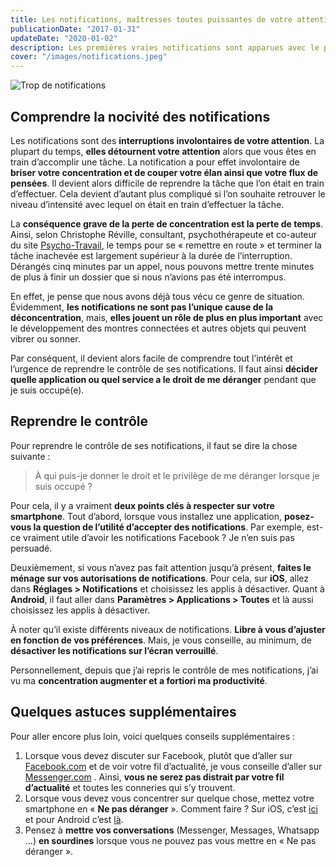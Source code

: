 ```yaml
---
title: Les notifications, maîtresses toutes puissantes de votre attention
publicationDate: "2017-01-31"
updateDate: "2020-01-02"
description: Les premières vraies notifications sont apparues avec le premier iPhone. Originellement, elles servaient à nous avertir, mais maintenant, elles ont pris en otage notre attention et notre concentration. Il est alors temps de reprendre le pouvoir !
cover: "/images/notifications.jpeg"
---
```


![Trop de notifications](/images/notifications.jpeg)

## Comprendre la nocivité des notifications

Les notifications sont des **interruptions involontaires de votre attention**. La plupart du temps, **elles détournent votre attention** alors que vous êtes en train d’accomplir une tâche. La notification a pour effet involontaire de **briser votre concentration et de couper votre élan ainsi que votre flux de pensées**. Il devient alors difficile de reprendre la tâche que l’on était en train d’effectuer. Cela devient d’autant plus compliqué si l’on souhaite retrouver le niveau d’intensité avec lequel on était en train d’effectuer la tâche.

La **conséquence grave de la perte de concentration est la perte de temps**. Ainsi, selon Christophe Réville, consultant, psychothérapeute et co-auteur du site [Psycho-Travail](http://www.psycho-travail.com/nos-coaches.html), le temps pour se « remettre en route » et terminer la tâche inachevée est largement supérieur à la durée de l’interruption. Dérangés cinq minutes par un appel, nous pouvons mettre trente minutes de plus à finir un dossier que si nous n’avions pas été interrompus.

En effet, je pense que nous avons déjà tous vécu ce genre de situation. Évidemment, **les notifications ne sont pas l’unique cause de la déconcentration**, mais, **elles jouent un rôle de plus en plus important** avec le développement des montres connectées et autres objets qui peuvent vibrer ou sonner.

Par conséquent, il devient alors facile de comprendre tout l’intérêt et l’urgence de reprendre le contrôle de ses notifications. Il faut ainsi **décider quelle application ou quel service a le droit de me déranger** pendant que je suis occupé(e).

## Reprendre le contrôle

Pour reprendre le contrôle de ses notifications, il faut se dire la chose suivante :

> À qui puis-je donner le droit et le privilège de me déranger lorsque je suis occupé&nbsp;?

Pour cela, il y a vraiment **deux points clés à respecter sur votre smartphone**. Tout d’abord, lorsque vous installez une application, **posez-vous la question de l’utilité d’accepter des notifications**. Par exemple, est-ce vraiment utile d’avoir les notifications Facebook ? Je n’en suis pas persuadé.

Deuxièmement, si vous n’avez pas fait attention jusqu’à présent, **faites le ménage sur vos autorisations de notifications**. Pour cela, sur **iOS**, allez dans **Réglages > Notifications** et choisissez les applis à désactiver. Quant à **Android**, il faut aller dans **Paramètres > Applications > Toutes** et là aussi choisissez les applis à désactiver.

À noter qu’il existe différents niveaux de notifications. **Libre à vous d’ajuster en fonction de vos préférences**. Mais, je vous conseille, au minimum, de **désactiver les notifications sur l’écran verrouillé**.

Personnellement, depuis que j’ai repris le contrôle de mes notifications, j’ai vu ma **concentration augmenter et a fortiori ma productivité**.

## Quelques astuces supplémentaires

Pour aller encore plus loin, voici quelques conseils supplémentaires :

1. Lorsque vous devez discuter sur Facebook, plutôt que d’aller sur [Facebook.com](https://facebook.com/) et de voir votre fil d’actualité, je vous conseille d’aller sur [Messenger.com](https://messenger.com/) . Ainsi, **vous ne serez pas distrait par votre fil d’actualité** et toutes les conneries qui s’y trouvent.
2. Lorsque vous devez vous concentrer sur quelque chose, mettez votre smartphone en « **Ne pas déranger** ». Comment faire ? Sur iOS, c’est [ici](https://support.apple.com/fr-fr/HT204321) et pour Android c’est [là](https://support.google.com/nexus/answer/6111295?hl=fr).
3. Pensez à **mettre vos conversations** (Messenger, Messages, Whatsapp …) **en sourdines** lorsque vous ne pouvez pas vous mettre en « Ne pas déranger&nbsp;».
